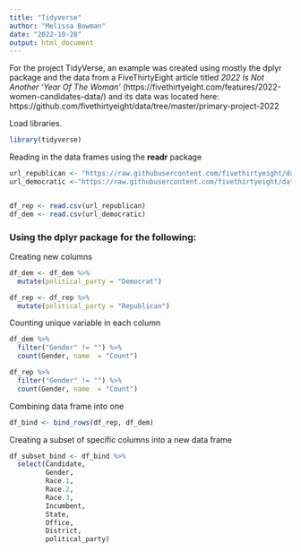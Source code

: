 ---
title: "Tidyverse"
author: "Melissa Bowman"
date: "2022-10-28"
output: html_document
---

For the project TidyVerse, an example was created using mostly the dplyr package and the data from a FiveThirtyEight article titled *2022 Is Not Another ‘Year Of The Woman’*  (https://fivethirtyeight.com/features/2022-women-candidates-data/) and its data was located here: https://github.com/fivethirtyeight/data/tree/master/primary-project-2022

Load libraries.
```{r libraries}
library(tidyverse)
```


Reading in the data frames using the **readr** package
```{r pressure, read_csv}
url_republican <- "https://raw.githubusercontent.com/fivethirtyeight/data/master/primary-project-2022/rep_candidates.csv"
url_democratic <-"https://raw.githubusercontent.com/fivethirtyeight/data/master/primary-project-2022/dem_candidates.csv"


df_rep <- read.csv(url_republican)
df_dem <- read.csv(url_democratic) 
```

### Using the dplyr package for the following: <br>

Creating new columns 
```{r}
df_dem <- df_dem %>%
  mutate(political_party = "Democrat")

df_rep <- df_rep %>%
  mutate(political_party = "Republican")
```

Counting unique variable in each column 
```{r}
df_dem %>%
  filter("Gender" != "") %>%
  count(Gender, name  = "Count")

df_rep %>%
  filter("Gender" != "") %>%
  count(Gender, name  = "Count")
```

Combining data frame into one 
```{r}
df_bind <- bind_rows(df_rep, df_dem)
```

Creating a subset of specific columns into a new data frame
```{r}
df_subset_bind <- df_bind %>%
  select(Candidate, 
         Gender, 
         Race.1, 
         Race.2, 
         Race.3, 
         Incumbent, 
         State, 
         Office, 
         District, 
         political_party)
```


